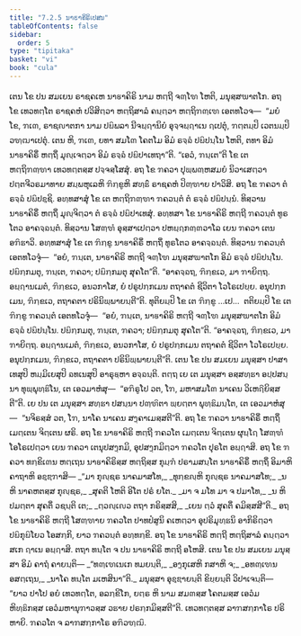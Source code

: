 ```yaml
---
title: "7.2.5 ນາຬາຄິຣິເປສນ"
tableOfContents: false
sidebar:
  order: 5
type: "tipitaka"
basket: "vi"
book: "cula"
---
```



<DynamicBreadcrumb />

<Division number="342" book="cula">

<Paragraph number="1550" book="cula">
ເຕນ ໂຂ ປນ ສມເຍນ ຣາຊຄເຫ ນາຬາຄິຣິ ນາມ ຫຕ຺ຖີ ຈຓ຺ໂຑ ໂຫຕິ, ມນຸສ຺ສຆາຕໂກ. ອຖ ໂຂ ເທວທຕ຺ໂຕ ຣາຊຄຫໍ ປວິສິຕ຺ວາ ຫຕ຺ຖິສາລໍ ຄນ຺ຕ຺ວາ ຫຕ຺ຖິຠຓ຺ເຑ ເອຕທໂວຈ—  “ມຍໍ ໂຂ, ຠເຓ, ຣາຊຎາຕກາ ນາມ ປຏິພລາ ນີຈຏ຺ຐານິຍໍ ອຸຈ຺ຈຏ຺ຐາເນ ຐເປຕຸໍ, ຠຕ຺ຕມ຺ປິ ເວຕນມ຺ປິ ວຑ຺ຒາເປຕຸໍ. ເຕນ ຫິ, ຠເຓ, ຍທາ ສມໂຓ ໂຄຕໂມ ອິມໍ ຣຈ຺ຉໍ ປຏິປນ຺ໂນ ໂຫຕິ, ຕທາ ອິມໍ ນາຬາຄິຣິໍ ຫຕ຺ຖິໍ ມຸຎ຺ເຈຕ຺ວາ ອິມໍ ຣຈ຺ຉໍ ປຏິປາເທຖາ”ຕິ. “ເອວໍ, ຠນ຺ເຕ”ຕິ ໂຂ ເຕ ຫຕ຺ຖິຠຓ຺ຑາ ເທວທຕ຺ຕສ຺ສ ປຈ຺ຈສ຺ໂສສຸໍ. ອຖ ໂຂ ຠຄວາ ປຸພ຺ພຓ຺ຫສມຍໍ ນິວາເສຕ຺ວາ ປຕ຺ຕຈີວຣມາທາຍ ສມ຺ພຫຸເລຫິ ຠິກ຺ຂູຫິ ສທ຺ຘິໍ ຣາຊຄຫໍ ປິຓ຺ຑາຍ ປາວິສິ. ອຖ ໂຂ ຠຄວາ ຕໍ ຣຈ຺ຉໍ ປຏິປຊ຺ຊິ. ອທ຺ທສາສຸໍ ໂຂ ເຕ ຫຕ຺ຖິຠຓ຺ຑາ ຠຄວນ຺ຕໍ ຕໍ ຣຈ຺ຉໍ ປຏິປນ຺ນໍ. ທິສ຺ວານ ນາຬາຄິຣິໍ ຫຕ຺ຖິໍ ມຸຎ຺ຈິຕ຺ວາ ຕໍ ຣຈ຺ຉໍ ປຏິປາເທສຸໍ. ອທ຺ທສາ ໂຂ ນາຬາຄິຣິ ຫຕ຺ຖີ ຠຄວນ຺ຕໍ ທູຣໂຕວ ອາຄຈ຺ຉນ຺ຕໍ. ທິສ຺ວານ ໂສຓ຺ຑໍ ອຸສ຺ສາເປຕ຺ວາ ປຫຏ຺ຐກຓ຺ຓວາໂລ ເຍນ ຠຄວາ ເຕນ ອຠິຘາວິ. ອທ຺ທສາສຸໍ ໂຂ ເຕ ຠິກ຺ຂູ ນາຬາຄິຣິໍ ຫຕ຺ຖິໍ ທູຣໂຕວ ອາຄຈ຺ຉນ຺ຕໍ. ທິສ຺ວານ ຠຄວນ຺ຕໍ ເອຕທໂວຈຸໍ—  “ອຍໍ, ຠນ຺ເຕ, ນາຬາຄິຣິ ຫຕ຺ຖີ ຈຓ຺ໂຑ ມນຸສ຺ສຆາຕໂກ ອິມໍ ຣຈ຺ຉໍ ປຏິປນ຺ໂນ. ປຏິກ຺ກມຕຸ, ຠນ຺ເຕ, ຠຄວາ; ປຏິກ຺ກມຕຸ ສຸຄໂຕ”ຕິ. “ອາຄຈ຺ຉຖ, ຠິກ຺ຂເວ, ມາ ຠາຍິຕ຺ຖ. ອຏ຺ຐານເມຕໍ, ຠິກ຺ຂເວ, ອນວກາໂສ, ຍໍ ປຣູປກ຺ກເມນ ຕຖາຄຕໍ ຊີວິຕາ ໂວໂຣເປຍ຺ຍ. ອນຸປກ຺ກເມນ, ຠິກ຺ຂເວ, ຕຖາຄຕາ ປຣິນິພ຺ພາຍນ຺ຕີ”ຕິ.
</Paragraph>

<Paragraph number="1551" book="cula">
ທຸຕິຍມ຺ປິ ໂຂ ເຕ ຠິກ຺ຂູ …ເປ…  ຕຕິຍມ຺ປິ ໂຂ ເຕ ຠິກ຺ຂູ ຠຄວນ຺ຕໍ ເອຕທໂວຈຸໍ—  “ອຍໍ, ຠນ຺ເຕ, ນາຬາຄິຣິ ຫຕ຺ຖີ ຈຓ຺ໂຑ ມນຸສ຺ສຆາຕໂກ ອິມໍ ຣຈ຺ຉໍ ປຏິປນ຺ໂນ. ປຏິກ຺ກມຕຸ, ຠນ຺ເຕ, ຠຄວາ; ປຏິກ຺ກມຕຸ ສຸຄໂຕ”ຕິ. “ອາຄຈ຺ຉຖ, ຠິກ຺ຂເວ, ມາ ຠາຍິຕ຺ຖ. ອຏ຺ຐານເມຕໍ, ຠິກ຺ຂເວ, ອນວກາໂສ, ຍໍ ປຣູປກ຺ກເມນ ຕຖາຄຕໍ ຊີວິຕາ ໂວໂຣເປຍ຺ຍ. ອນຸປກ຺ກເມນ, ຠິກ຺ຂເວ, ຕຖາຄຕາ ປຣິນິພ຺ພາຍນ຺ຕີ”ຕິ.
</Paragraph>

<Paragraph number="1552" book="cula">
ເຕນ ໂຂ ປນ ສມເຍນ ມນຸສ຺ສາ ປາສາເທສຸປິ ຫມ຺ມິເຍສຸປິ ຉທເນສຸປິ ອາຣຸຬ຺ຫາ ອຈ຺ຉນ຺ຕິ. ຕຕ຺ຖ ເຍ ເຕ ມນຸສ຺ສາ ອສ຺ສທ຺ຘາ ອປ຺ປສນ຺ນາ ທຸພ຺ພຸທ຺ຘິໂນ, ເຕ ເອວມາຫໍສຸ—  “ອຠິຣູໂປ ວຕ, ໂຠ, ມຫາສມໂຓ ນາເຄນ ວິເຫຐີຍິສ຺ສຕີ”ຕິ. ເຍ ປນ ເຕ ມນຸສ຺ສາ ສທ຺ຘາ ປສນ຺ນາ ປຓ຺ຑິຕາ ພ຺ຍຕ຺ຕາ ພຸທ຺ຘິມນ຺ໂຕ, ເຕ ເອວມາຫໍສຸ—  “ນຈິຣສ຺ສໍ ວຕ, ໂຠ, ນາໂຄ ນາເຄນ ສງ຺ຄາເມສ຺ສຕີ”ຕິ. ອຖ ໂຂ ຠຄວາ ນາຬາຄິຣິໍ ຫຕ຺ຖິໍ ເມຕ຺ເຕນ ຈິຕ຺ເຕນ ຜຣິ. ອຖ ໂຂ ນາຬາຄິຣິ ຫຕ຺ຖີ ຠຄວໂຕ ເມຕ຺ເຕນ ຈິຕ຺ເຕນ ຜຸຏ຺ໂຐ ໂສຓ຺ຑໍ ໂອໂຣເປຕ຺ວາ ເຍນ ຠຄວາ ເຕນຸປສງ຺ກມິ, ອຸປສງ຺ກມິຕ຺ວາ ຠຄວໂຕ ປຸຣໂຕ ອຏ຺ຐາສິ. ອຖ ໂຂ ຠຄວາ ທກ຺ຂິເຓນ ຫຕ຺ເຖນ ນາຬາຄິຣິສ຺ສ ຫຕ຺ຖິສ຺ສ ກຸມ຺ຠໍ ປຣາມສນ຺ໂຕ ນາຬາຄິຣິໍ ຫຕ຺ຖິໍ ອິມາຫິ ຄາຖາຫິ ອຊ຺ຌຠາສິ—
</Paragraph>

<Paragraph number="1553" type="verses" book="cula">
_“ມາ ກຸຎ຺ຊຣ ນາຄມາສໂທ,_  
_ທຸກ຺ຂຎ຺ຫິ ກຸຎ຺ຊຣ ນາຄມາສໂທ;_  
_ນ ຫິ ນາຄຫຕສ຺ສ ກຸຎ຺ຊຣ,_  
_ສຸຄຕິ ໂຫຕິ ອິໂຕ ປຣໍ ຍໂຕ._  

</Paragraph>

<Paragraph number="1554" type="verses" book="cula">
_ມາ ຈ ມໂທ ມາ ຈ ປມາໂທ,_  
_ນ ຫິ ປມຕ຺ຕາ ສຸຄຕິໍ ວຊນ຺ຕິ ເຕ;_  
_ຕ຺ວຎ຺ເຎວ ຕຖາ ກຣິສ຺ສສິ,_  
_ເຍນ ຕ຺ວໍ ສຸຄຕິໍ ຄມິສ຺ສສີ”ຕິ._  

</Paragraph>

<Paragraph number="1555" book="cula">
ອຖ ໂຂ ນາຬາຄິຣິ ຫຕ຺ຖີ ໂສຓ຺ຑາຍ ຠຄວໂຕ ປາທປໍສູນິ ຄເຫຕ຺ວາ ອຸປຣິມຸທ຺ຘນິ ອາກິຣິຕ຺ວາ ປຏິກຸຏິໂຍວ ໂອສກ຺ກິ, ຍາວ ຠຄວນ຺ຕໍ ອທ຺ທກ຺ຂິ. ອຖ ໂຂ ນາຬາຄິຣິ ຫຕ຺ຖີ ຫຕ຺ຖິສາລໍ ຄນ຺ຕ຺ວາ ສເກ ຐາເນ ອຏ຺ຐາສິ. ຕຖາ ທນ຺ໂຕ ຈ ປນ ນາຬາຄິຣິ ຫຕ຺ຖີ ອໂຫສິ. ເຕນ ໂຂ ປນ ສມເຍນ ມນຸສ຺ສາ ອິມໍ ຄາຖໍ ຄາຍນ຺ຕິ—
</Paragraph>

<Paragraph number="1556" type="verses" book="cula">
_“ທຓ຺ເຑເນເກ ທມຍນ຺ຕິ,_  
_ອງ຺ກຸເສຫິ ກສາຫິ ຈ;_  
_ອທຓ຺ເຑນ ອສຕ຺ເຖນ,_  
_ນາໂຄ ທນ຺ໂຕ ມເຫສິນາ”ຕິ._  

</Paragraph>

<Paragraph number="1557" book="cula">
ມນຸສ຺ສາ ອຸຊ຺ຌາຍນ຺ຕິ ຂິຍ຺ຍນ຺ຕິ ວິປາເຈນ຺ຕິ—  “ຍາວ ປາໂປ ອຍໍ ເທວທຕ຺ໂຕ, ອລກ຺ຂິໂກ, ຍຕ຺ຣ ຫິ ນາມ ສມຓສ຺ສ ໂຄຕມສ຺ສ ເອວໍມຫິທ຺ຘິກສ຺ສ ເອວໍມຫານຸຠາວສ຺ສ ວຘາຍ ປຣກ຺ກມິສ຺ສຕີ”ຕິ. ເທວທຕ຺ຕສ຺ສ ລາຠສກ຺ກາໂຣ ປຣິຫາຍິ. ຠຄວໂຕ ຈ ລາຠສກ຺ກາໂຣ ອຠິວຑ຺ຒິ.
</Paragraph>
</Division>